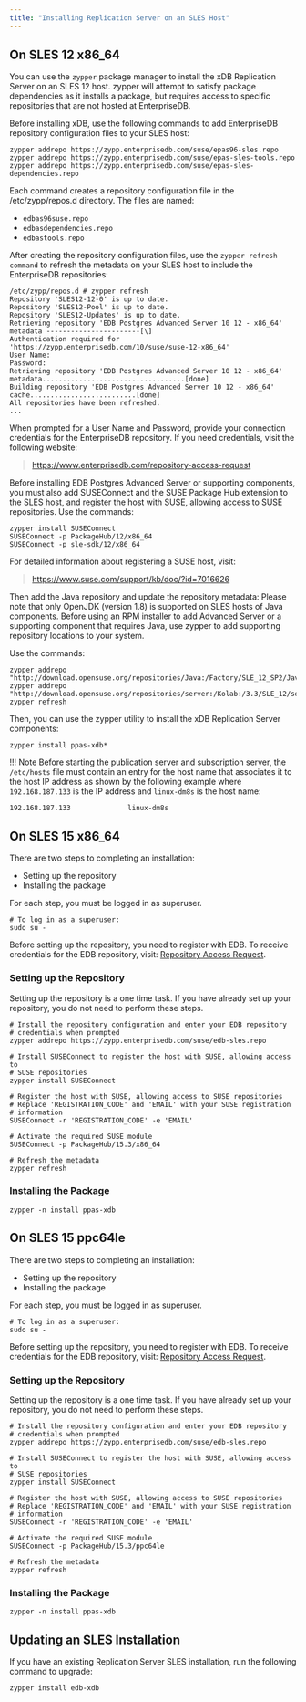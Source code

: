 ```yaml
---
title: "Installing Replication Server on an SLES Host"
---
```



## On SLES 12 x86_64

You can use the `zypper` package manager to install the xDB Replication Server on an SLES 12 host. zypper will attempt to satisfy package dependencies as it installs a package, but requires access to specific repositories that are not hosted at EnterpriseDB.

Before installing xDB, use the following commands to add EnterpriseDB repository configuration files to your SLES host:

```text
zypper addrepo https://zypp.enterprisedb.com/suse/epas96-sles.repo
zypper addrepo https://zypp.enterprisedb.com/suse/epas-sles-tools.repo
zypper addrepo https://zypp.enterprisedb.com/suse/epas-sles-dependencies.repo
```

Each command creates a repository configuration file in the /etc/zypp/repos.d directory. The files are named:

-   `edbas96suse.repo`
-   `edbasdependencies.repo`
-   `edbastools.repo`

After creating the repository configuration files, use the `zypper refresh command` to refresh the metadata on your SLES host to include the EnterpriseDB repositories:

```text
/etc/zypp/repos.d # zypper refresh
Repository 'SLES12-12-0' is up to date.
Repository 'SLES12-Pool' is up to date.
Repository 'SLES12-Updates' is up to date.
Retrieving repository 'EDB Postgres Advanced Server 10 12 - x86_64' metadata -----------------------[\]
Authentication required for 'https://zypp.enterprisedb.com/10/suse/suse-12-x86_64'
User Name:
Password:
Retrieving repository 'EDB Postgres Advanced Server 10 12 - x86_64' metadata...................................[done]
Building repository 'EDB Postgres Advanced Server 10 12 - x86_64' cache..........................[done]
All repositories have been refreshed.
...
```

When prompted for a User Name and Password, provide your connection credentials for the EnterpriseDB repository. If you need credentials, visit the following website:

> <https://www.enterprisedb.com/repository-access-request>

Before installing EDB Postgres Advanced Server or supporting components, you must also add SUSEConnect and the SUSE Package Hub extension to the SLES host, and register the host with SUSE, allowing access to SUSE repositories. Use the commands:

```text
zypper install SUSEConnect
SUSEConnect -p PackageHub/12/x86_64
SUSEConnect -p sle-sdk/12/x86_64
```

For detailed information about registering a SUSE host, visit:

> <https://www.suse.com/support/kb/doc/?id=7016626>

Then add the Java repository and update the repository metadata: Please note that only OpenJDK (version 1.8) is supported on SLES hosts of Java components. Before using an RPM installer to add Advanced Server or a supporting component that requires Java, use zypper to add supporting repository locations to your system.

Use the commands:

```text
zypper addrepo "http://download.opensuse.org/repositories/Java:/Factory/SLE_12_SP2/Java:Factory.repo"
zypper addrepo "http://download.opensuse.org/repositories/server:/Kolab:/3.3/SLE_12/server:Kolab:3.3.repo"
zypper refresh
```

Then, you can use the zypper utility to install the xDB Replication Server components:

`zypper install ppas-xdb*`

!!! Note
    Before starting the publication server and subscription server, the `/etc/hosts` file must contain an entry for the host name that associates it to the host IP address as shown by the following example where `192.168.187.133` is the IP address and `linux-dm8s` is the host name:

```text
192.168.187.133              linux-dm8s
```
## On SLES 15 x86_64

There are two steps to completing an installation:

- Setting up the repository
- Installing the package

For each step, you must be logged in as superuser.

```shell
# To log in as a superuser:
sudo su -
```

Before setting up the repository, you need to register with EDB. To receive credentials for the EDB repository, visit: [Repository Access Request](https://www.enterprisedb.com/repository-access-request).

### Setting up the Repository

Setting up the repository is a one time task. If you have already set up your repository, you do not need to perform these steps.

```shell
# Install the repository configuration and enter your EDB repository 
# credentials when prompted
zypper addrepo https://zypp.enterprisedb.com/suse/edb-sles.repo

# Install SUSEConnect to register the host with SUSE, allowing access to 
# SUSE repositories
zypper install SUSEConnect

# Register the host with SUSE, allowing access to SUSE repositories
# Replace 'REGISTRATION_CODE' and 'EMAIL' with your SUSE registration 
# information
SUSEConnect -r 'REGISTRATION_CODE' -e 'EMAIL'

# Activate the required SUSE module
SUSEConnect -p PackageHub/15.3/x86_64

# Refresh the metadata
zypper refresh
```

### Installing the Package

```shell
zypper -n install ppas-xdb
```


## On SLES 15 ppc64le


There are two steps to completing an installation:

- Setting up the repository
- Installing the package


For each step, you must be logged in as superuser.

```shell
# To log in as a superuser:
sudo su -
```

Before setting up the repository, you need to register with EDB. To receive credentials for the EDB repository, visit: [Repository Access Request](https://www.enterprisedb.com/repository-access-request).

### Setting up the Repository

Setting up the repository is a one time task. If you have already set up your repository, you do not need to perform these steps.

```shell
# Install the repository configuration and enter your EDB repository 
# credentials when prompted
zypper addrepo https://zypp.enterprisedb.com/suse/edb-sles.repo

# Install SUSEConnect to register the host with SUSE, allowing access to 
# SUSE repositories
zypper install SUSEConnect

# Register the host with SUSE, allowing access to SUSE repositories
# Replace 'REGISTRATION_CODE' and 'EMAIL' with your SUSE registration 
# information
SUSEConnect -r 'REGISTRATION_CODE' -e 'EMAIL'

# Activate the required SUSE module
SUSEConnect -p PackageHub/15.3/ppc64le

# Refresh the metadata
zypper refresh
```

### Installing the Package

```shell
zypper -n install ppas-xdb
```

## Updating an SLES Installation

If you have an existing Replication Server SLES installation, run the following command to upgrade: 

`zypper install edb-xdb`